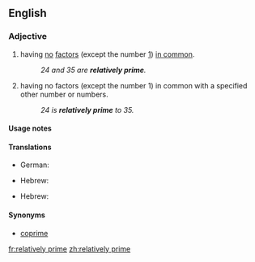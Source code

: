 ==English==
{{wikipedia}}
===Adjective===
{{en-adj|-}}

# {{mathematics|of two or more numbers}} having [[no]] [[factor]]s (except the number [[1]]) [[in common]].
#: ''24 and 35 are '''relatively prime'''.''
# {{rfd-redundant}} {{mathematics|of a number}} having no factors (except the number 1) in common with a specified other number or numbers.
#: ''24 is '''relatively prime''' to 35.''

====Usage notes====
{{en-usage-equal}}

====Translations====
{{trans-top|(of two or more positive integers) having no factors in common}}
* German: {{t|de|relativ prim}}
{{trans-mid}}
* Hebrew: {{t|he|זרים|tr=zarím|sc=Hebr}}
{{trans-bottom}}

{{trans-top|(of a positive integer) having no factor in common with...}}
* Hebrew: {{t|he|זר|tr=zár|sc=Hebr}}
{{trans-mid}}
{{trans-bottom}}


====Synonyms====
* [[coprime]]

[[fr:relatively prime]]
[[zh:relatively prime]]
